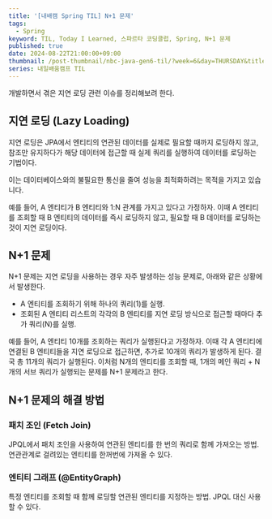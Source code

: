 ```yaml
---
title: '[내배캠 Spring TIL] N+1 문제'
tags:
  - Spring
keyword: TIL, Today I Learned, 스파르타 코딩클럽, Spring, N+1 문제
published: true
date: 2024-08-22T21:00:00+09:00
thumbnail: /post-thumbnail/nbc-java-gen6-til/?week=6&day=THURSDAY&title=N%2B1 문제
series: 내일배움캠프 TIL
---
```


개발하면서 겪은 지연 로딩 관련 이슈를 정리해보려 한다.

## 지연 로딩 (Lazy Loading)

지연 로딩은 JPA에서 엔티티의 연관된 데이터를 실제로 필요할 때까지 로딩하지 않고, 참조만 유지하다가 해당 데이터에 접근할 때 실제 쿼리를 실행하여 데이터를 로딩하는 기법이다.

이는 데이터베이스와의 불필요한 통신을 줄여 성능을 최적화하려는 목적을 가지고 있습니다.

예를 들어, A 엔티티가 B 엔티티와 1:N 관계를 가지고 있다고 가정하자. 이때 A 엔티티를 조회할 때 B 엔티티의 데이터를 즉시 로딩하지 않고, 필요할 때 B 데이터를 로딩하는 것이 지연 로딩이다.

## N+1 문제

N+1 문제는 지연 로딩을 사용하는 경우 자주 발생하는 성능 문제로, 아래와 같은 상황에서 발생한다.

- A 엔티티를 조회하기 위해 하나의 쿼리(1)를 실행.
- 조회된 A 엔티티 리스트의 각각의 B 엔티티를 지연 로딩 방식으로 접근할 때마다 추가 쿼리(N)를 실행.

예를 들어, A 엔티티 10개를 조회하는 쿼리가 실행된다고 가정하자. 이때 각 A 엔티티에 연결된 B 엔티티들을 지연 로딩으로 접근하면, 추가로 10개의 쿼리가 발생하게 된다. 결국 총 11개의 쿼리가 실행된다. 이처럼 N개의 엔티티를 조회할 때, 1개의 메인 쿼리 + N개의 서브 쿼리가 실행되는 문제를 N+1 문제라고 한다.

## N+1 문제의 해결 방법

### 패치 조인 (Fetch Join)

JPQL에서 패치 조인을 사용하여 연관된 엔티티를 한 번의 쿼리로 함께 가져오는 방법. 연관관계로 걸려있는 엔티티를 한꺼번에 가져올 수 있다.

### 엔티티 그래프 (@EntityGraph)

특정 엔티티를 조회할 때 함께 로딩할 연관된 엔티티를 지정하는 방법. JPQL 대신 사용할 수 있다.
